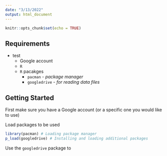 ```yaml
---
date: "3/13/2022"
output: html_document
---
```

```r
knitr::opts_chunk$set(echo = TRUE)
```
## Requirements
* test
   * Google account
   * `R`
   * `R` pacakges
      - `pacman` - *package manager*
      - `googledrive` - *for reading data files*

## Getting Started

First make sure you have a Google account (or a specific one you would like to use)



Load packages to be used
```r
library(pacman) # Loading package manager
p_load(googledrive) # Installing and loading additional packages
```

Use the `googledrive` package to 

```r

```

